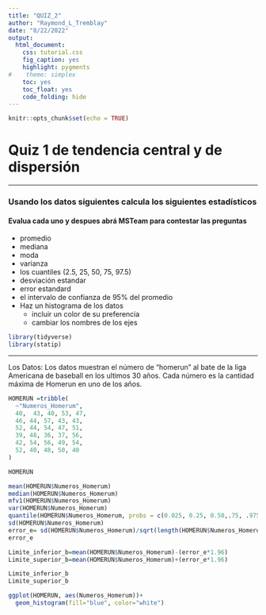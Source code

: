 ```yaml
---
title: "QUIZ_2"
author: "Raymond_L_Tremblay"
date: "8/22/2022"
output:
  html_document:
    css: tutorial.css
    fig_caption: yes
    highlight: pygments
#    theme: simplex
    toc: yes
    toc_float: yes
    code_folding: hide
---
```


```r
knitr::opts_chunk$set(echo = TRUE)
```


#  Quiz 1 de tendencia central y de dispersión

***

### Usando los datos siguientes calcula los siguientes estadísticos 

#### Evalua cada uno y despues abrá MSTeam para contestar las preguntas

  - promedio
  - mediana
  - moda
  - varianza
  - los cuantiles (2.5, 25, 50, 75, 97.5)
  - desviación estandar
  - error estandard
  - el intervalo de confianza de 95% del promedio
  - Haz un histograma de los datos
    - incluir un color de su preferencia
    - cambiar los nombres de los ejes
    
    
    
```r
library(tidyverse)
library(statip)
```
  
  
***  

Los Datos:  Los datos muestran el número de "homerun" al bate de la liga Americana de baseball en los ultimos 30 años. Cada número es la cantidad máxima de Homerun en uno de los años.  
  


```r
HOMERUN =tribble(
  ~"Numeros_Homerum",
  40,  43, 40, 53, 47, 
  46, 44, 57, 43, 43, 
  52, 44, 54, 47, 51, 
  39, 48, 36, 37, 56, 
  42, 54, 56, 49, 54,
  52, 40, 48, 50, 40
)

HOMERUN
```




```r
mean(HOMERUN$Numeros_Homerum)
median(HOMERUN$Numeros_Homerum)
mfv1(HOMERUN$Numeros_Homerum)
var(HOMERUN$Numeros_Homerum)
quantile(HOMERUN$Numeros_Homerum, probs = c(0.025, 0.25, 0.50,.75, .975))
sd(HOMERUN$Numeros_Homerum)
error_e= sd(HOMERUN$Numeros_Homerum)/sqrt(length(HOMERUN$Numeros_Homerum))
error_e

Limite_inferior_b=mean(HOMERUN$Numeros_Homerum)-(error_e*1.96)
Limite_superior_b=mean(HOMERUN$Numeros_Homerum)+(error_e*1.96)

Limite_inferior_b
Limite_superior_b
```




```r
ggplot(HOMERUN, aes(Numeros_Homerum))+
  geom_histogram(fill="blue", color="white")
```



